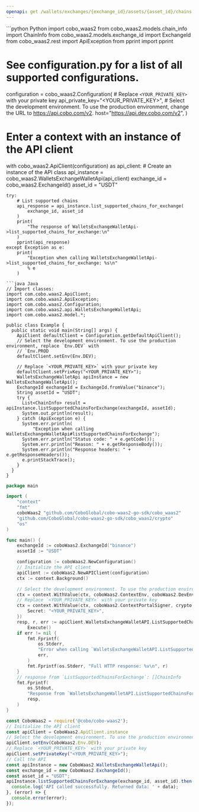 ```yaml
---
openapi: get /wallets/exchanges/{exchange_id}/assets/{asset_id}/chains
---
```


<RequestExample>
```python Python
import cobo_waas2
from cobo_waas2.models.chain_info import ChainInfo
from cobo_waas2.models.exchange_id import ExchangeId
from cobo_waas2.rest import ApiException
from pprint import pprint

# See configuration.py for a list of all supported configurations.
configuration = cobo_waas2.Configuration(
    # Replace `<YOUR_PRIVATE_KEY>` with your private key
    api_private_key="<YOUR_PRIVATE_KEY>",
    # Select the development environment. To use the production environment, change the URL to https://api.cobo.com/v2.
    host="https://api.dev.cobo.com/v2",
)
# Enter a context with an instance of the API client
with cobo_waas2.ApiClient(configuration) as api_client:
    # Create an instance of the API class
    api_instance = cobo_waas2.WalletsExchangeWalletApi(api_client)
    exchange_id = cobo_waas2.ExchangeId()
    asset_id = "USDT"

    try:
        # List supported chains
        api_response = api_instance.list_supported_chains_for_exchange(
            exchange_id, asset_id
        )
        print(
            "The response of WalletsExchangeWalletApi->list_supported_chains_for_exchange:\n"
        )
        pprint(api_response)
    except Exception as e:
        print(
            "Exception when calling WalletsExchangeWalletApi->list_supported_chains_for_exchange: %s\n"
            % e
        )

```
```java Java
// Import classes:
import com.cobo.waas2.ApiClient;
import com.cobo.waas2.ApiException;
import com.cobo.waas2.Configuration;
import com.cobo.waas2.api.WalletsExchangeWalletApi;
import com.cobo.waas2.model.*;

public class Example {
  public static void main(String[] args) {
    ApiClient defaultClient = Configuration.getDefaultApiClient();
    // Select the development environment. To use the production environment, replace `Env.DEV` with
    // `Env.PROD
    defaultClient.setEnv(Env.DEV);

    // Replace `<YOUR_PRIVATE_KEY>` with your private key
    defaultClient.setPrivKey("<YOUR_PRIVATE_KEY>");
    WalletsExchangeWalletApi apiInstance = new WalletsExchangeWalletApi();
    ExchangeId exchangeId = ExchangeId.fromValue("binance");
    String assetId = "USDT";
    try {
      List<ChainInfo> result = apiInstance.listSupportedChainsForExchange(exchangeId, assetId);
      System.out.println(result);
    } catch (ApiException e) {
      System.err.println(
          "Exception when calling WalletsExchangeWalletApi#listSupportedChainsForExchange");
      System.err.println("Status code: " + e.getCode());
      System.err.println("Reason: " + e.getResponseBody());
      System.err.println("Response headers: " + e.getResponseHeaders());
      e.printStackTrace();
    }
  }
}

```
```go Go
package main

import (
	"context"
	"fmt"
	coboWaas2 "github.com/CoboGlobal/cobo-waas2-go-sdk/cobo_waas2"
	"github.com/CoboGlobal/cobo-waas2-go-sdk/cobo_waas2/crypto"
	"os"
)

func main() {
	exchangeId := coboWaas2.ExchangeId("binance")
	assetId := "USDT"

	configuration := coboWaas2.NewConfiguration()
	// Initialize the API client
	apiClient := coboWaas2.NewAPIClient(configuration)
	ctx := context.Background()

	// Select the development environment. To use the production environment, replace coboWaas2.DevEnv with coboWaas2.ProdEnv
	ctx = context.WithValue(ctx, coboWaas2.ContextEnv, coboWaas2.DevEnv)
	// Replace `<YOUR_PRIVATE_KEY>` with your private key
	ctx = context.WithValue(ctx, coboWaas2.ContextPortalSigner, crypto.Ed25519Signer{
		Secret: "<YOUR_PRIVATE_KEY>",
	})
	resp, r, err := apiClient.WalletsExchangeWalletAPI.ListSupportedChainsForExchange(ctx, exchangeId, assetId).
		Execute()
	if err != nil {
		fmt.Fprintf(
			os.Stderr,
			"Error when calling `WalletsExchangeWalletAPI.ListSupportedChainsForExchange``: %v\n",
			err,
		)
		fmt.Fprintf(os.Stderr, "Full HTTP response: %v\n", r)
	}
	// response from `ListSupportedChainsForExchange`: []ChainInfo
	fmt.Fprintf(
		os.Stdout,
		"Response from `WalletsExchangeWalletAPI.ListSupportedChainsForExchange`: %v\n",
		resp,
	)
}

```
```javascript JavaScript
const CoboWaas2 = require('@cobo/cobo-waas2');
// Initialize the API client
const apiClient = CoboWaas2.ApiClient.instance
// Select the development environment. To use the production environment, replace `Env.DEV` with `Env.PROD`
apiClient.setEnv(CoboWaas2.Env.DEV);
// Replace `<YOUR_PRIVATE_KEY>` with your private key
apiClient.setPrivateKey("<YOUR_PRIVATE_KEY>");
// Call the API
const apiInstance = new CoboWaas2.WalletsExchangeWalletApi();
const exchange_id = new CoboWaas2.ExchangeId();
const asset_id = "USDT";
apiInstance.listSupportedChainsForExchange(exchange_id, asset_id).then((data) => {
  console.log('API called successfully. Returned data: ' + data);
}, (error) => {
  console.error(error);
});
```
</RequestExample>
